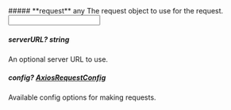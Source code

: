 
<Collapsible>
    ##### **request** any
    The request object to use for the request.
    <Collapsible.Break/>
    <Input/>
</Collapsible>

##### **serverURL?** string
An optional server URL to use.

##### **config?** [AxiosRequestConfig](https://axios-http.com/docs/req_config)
Available config options for making requests.

